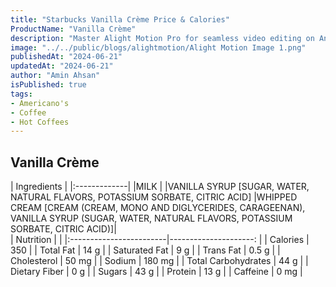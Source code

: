 ```yaml
---
title: "Starbucks Vanilla Crème Price & Calories"
ProductName: "Vanilla Crème" 
description: "Master Alight Motion Pro for seamless video editing on Android, iOS, and Tablets with our ultimate guide, unlocking advanced features and elevating your skills in 2024!"
image: "../../public/blogs/alightmotion/Alight Motion Image 1.png"
publishedAt: "2024-06-21"
updatedAt: "2024-06-21"
author: "Amin Ahsan"
isPublished: true
tags:
- Americano's
- Coffee
- Hot Coffees   
---
```


 
## Vanilla Crème 
  
<div className="tables-container">
  <div className="table-wrapper">
    | Ingredients  |
    |:-------------|
    |MILK          |
    |VANILLA SYRUP [SUGAR, WATER, NATURAL FLAVORS, POTASSIUM SORBATE, CITRIC ACID]
    |WHIPPED CREAM [CREAM (CREAM, MONO AND DIGLYCERIDES, CARAGEENAN), VANILLA SYRUP (SUGAR, WATER, NATURAL FLAVORS, POTASSIUM SORBATE, CITRIC ACID)]|
  </div>
  <div className="table-wrapper">
    | Nutrition               |                       |  
    |:------------------------|---------------------: |
    | Calories                | 350                   |
    | Total Fat               | 14 g                  |
    | Saturated Fat           | 9 g                   |
    | Trans Fat               | 0.5 g                 |
    | Cholesterol             | 50 mg                 |
    | Sodium                  | 180 mg                |
    | Total Carbohydrates     | 44 g                  |
    | Dietary Fiber           | 0 g                   |
    | Sugars                  | 43 g                  |
    | Protein                 | 13 g                  |
    | Caffeine                | 0 mg                  |
  </div>
</div>
<style jsx>{`
  .tables-container {
    display: flex;
    flex-direction: row;
    gap: 30px;
  }
  .table-wrapper {
    width: 500px; /* Adjust as needed */
  }
  @media (max-width: 768px) {
    .tables-container {
      flex-direction: column;
      gap: 0px; /* Adjust as needed */
    }
    .table-wrapper {
      width: 100%; /* Adjust as needed */
    }
  }
`}</style>
